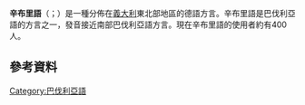 {{Infobox language
|name=Cimbrian
|nativename=Zimbrisch
|states = 義大利
|speakers={{sigfig|400|2}}
|date= 2000<ref>http://www.unesco.org/languages-atlas/index.php?hl=en&page=atlasmap&lid=352</ref>
|ref=e18
|familycolor=印歐語系
|fam1=[[印欧语系|印欧语系]]
|fam2=[[日耳曼語支|日耳曼語支]]
|fam3=[[西日耳曼語支|西日耳曼語支]]
|fam4=[[高地德語|高地德語]]
|fam5=[[Upper_German|Upper German]]
|fam6=[[巴伐利亞語|巴伐利亞語]]
|iso3=cim
|glotto=cimb1238
|glottorefname=Cimbrian
}}
'''辛布里語'''（{{lang-de|Zimbrisch}}；{{lang-it|Cimbro}}）是一種分佈在[[義大利|義大利]]東北部地區的德語方言。辛布里語是巴伐利亞語的方言之一，發音接近南部巴伐利亞語方言。現在辛布里語的使用者約有400人。

==參考資料==
{{reflist}}

{{incubator|code=cim}}
{{Authority control}}
[[Category:巴伐利亞語|Category:巴伐利亞語]]